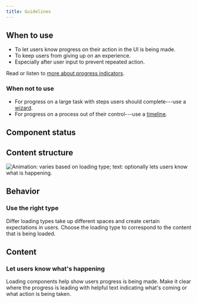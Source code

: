 ```yaml
---
title: Guidelines
---
```


<ReactExample exampleId="Loading-default" />

## When to use

- To let users know progress on their action in the UI is being made.
- To keep users from giving up on an experience.
- Especially after user input to prevent repeated action.

Read or listen to [more about progress indicators](https://99percentinvisible.org/episode/wait-wait-tell-me/).

### When not to use

- For progress on a large task with steps users should complete---use a [wizard](/components/progress-indicators/wizard/).
- For progress on a process out of their control---use a [timeline](/components/progress-indicators/timeline/).

## Component status

<ComponentStatus component="Loading" />

## Content structure

![Animation: varies based on loading type; text: optionally lets users know what is happening.](fileId:4QJZqvBvRrLu6t9mwObCkA;nodeId:89%3A0)

## Behavior

### Use the right type

Differ loading types take up different spaces
and create certain expectations in users.
Choose the loading type to correspond to the content that is being loaded.

<ReactExample exampleId="Loading-types" />

## Content

### Let users know what's happening

Loading components help show users progress is being made.
Make it clear where the progress is leading with helpful text
indicating what's coming or what action is being taken.

<ReactExample exampleId="Loading-text" />
